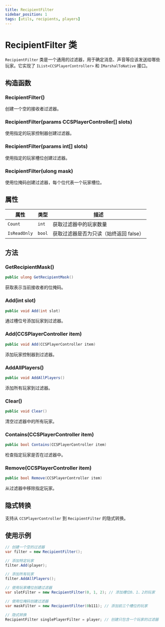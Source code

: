```yaml
---
title: RecipientFilter
sidebar_position: 1
tags: [utils, recipients, players]
---
```


# RecipientFilter 类

`RecipientFilter` 类是一个通用的过滤器，用于确定消息、声音等应该发送给哪些玩家。它实现了 `IList<CCSPlayerController>` 和 `IMarshalToNative` 接口。

## 构造函数

### RecipientFilter()
创建一个空的接收者过滤器。

### RecipientFilter(params CCSPlayerController[] slots)
使用指定的玩家控制器创建过滤器。

### RecipientFilter(params int[] slots)
使用指定的玩家槽位创建过滤器。

### RecipientFilter(ulong mask)
使用位掩码创建过滤器，每个位代表一个玩家槽位。

## 属性

| 属性 | 类型 | 描述 |
|------|------|------|
| `Count` | `int` | 获取过滤器中的玩家数量 |
| `IsReadOnly` | `bool` | 获取过滤器是否为只读（始终返回 false） |

## 方法

### GetRecipientMask()
```csharp
public ulong GetRecipientMask()
```
获取表示当前接收者的位掩码。

### Add(int slot)
```csharp
public void Add(int slot)
```
通过槽位号添加玩家到过滤器。

### Add(CCSPlayerController item)
```csharp
public void Add(CCSPlayerController item)
```
添加玩家控制器到过滤器。

### AddAllPlayers()
```csharp
public void AddAllPlayers()
```
添加所有玩家到过滤器。

### Clear()
```csharp
public void Clear()
```
清空过滤器中的所有玩家。

### Contains(CCSPlayerController item)
```csharp
public bool Contains(CCSPlayerController item)
```
检查指定玩家是否在过滤器中。

### Remove(CCSPlayerController item)
```csharp
public bool Remove(CCSPlayerController item)
```
从过滤器中移除指定玩家。

## 隐式转换

支持从 `CCSPlayerController` 到 `RecipientFilter` 的隐式转换。

## 使用示例

```csharp
// 创建一个空的过滤器
var filter = new RecipientFilter();

// 添加特定玩家
filter.Add(player);

// 添加所有玩家
filter.AddAllPlayers();

// 使用玩家槽位创建过滤器
var slotFilter = new RecipientFilter(0, 1, 2); // 添加槽位0、1、2的玩家

// 使用位掩码创建过滤器
var maskFilter = new RecipientFilter(0b111); // 添加前三个槽位的玩家

// 隐式转换
RecipientFilter singlePlayerFilter = player; // 创建只包含一个玩家的过滤器
```